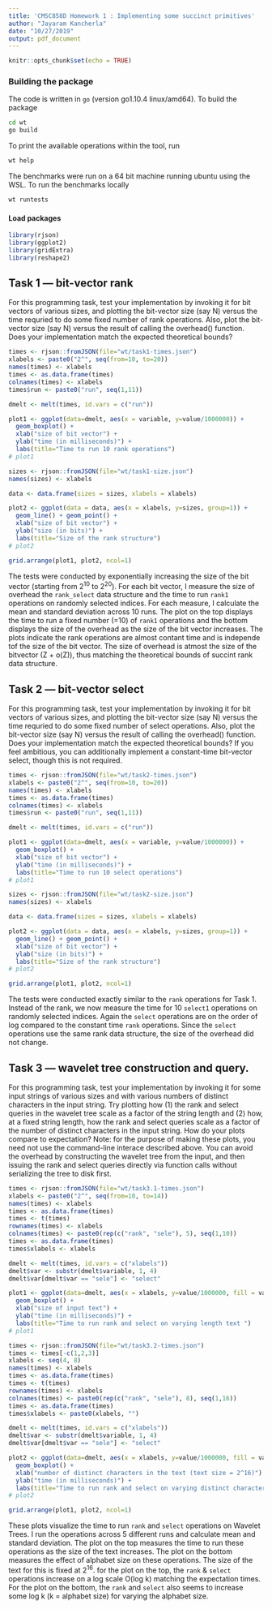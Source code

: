---
title: 'CMSC858D Homework 1 : Implementing some succinct primitives'
author: "Jayaram Kancherla"
date: "10/27/2019"
output: pdf_document
---

```{r setup, include=FALSE}
knitr::opts_chunk$set(echo = TRUE)
```

### Building the package
The code is written in `go` (version go1.10.4 linux/amd64). To build the package

```{bash, eval=FALSE}
cd wt
go build
```

To print the available operations within the tool, run

```{bash, eval=FALSE}
wt help
```

The benchmarks were run on a 64 bit machine running ubuntu using the WSL. To run the benchmarks locally
```{bash, eval=FALSE}
wt runtests
```

#### Load packages
```{r}
library(rjson)
library(ggplot2)
library(gridExtra)
library(reshape2)
```

## Task 1 — bit-vector rank

For this programming task, test your implementation by invoking it for bit vectors of various sizes, and plotting the bit-vector size (say N) versus the time requried to do some fixed number of rank operations. Also, plot the bit-vector size (say N) versus the result of calling the overhead() function. Does your implementation match the expected theoretical bounds?

```{r}
times <- rjson::fromJSON(file="wt/task1-times.json")
xlabels <- paste0("2^", seq(from=10, to=20))
names(times) <- xlabels
times <- as.data.frame(times)
colnames(times) <- xlabels
times$run <- paste0("run", seq(1,11))

dmelt <- melt(times, id.vars = c("run"))

plot1 <- ggplot(data=dmelt, aes(x = variable, y=value/1000000)) +
  geom_boxplot() +
  xlab("size of bit vector") +
  ylab("time (in milliseconds)") + 
  labs(title="Time to run 10 rank operations")
# plot1

sizes <- rjson::fromJSON(file="wt/task1-size.json")
names(sizes) <- xlabels

data <- data.frame(sizes = sizes, xlabels = xlabels)

plot2 <- ggplot(data = data, aes(x = xlabels, y=sizes, group=1)) +
  geom_line() + geom_point() +
  xlab("size of bit vector") +
  ylab("size (in bits)") + 
  labs(title="Size of the rank structure")
# plot2

grid.arrange(plot1, plot2, ncol=1)
```
The tests were conducted by exponentially increasing the size of the bit vector (starting from 2^10^ to 2^20^). For each bit vector, I measure the size of overhead the `rank_select` data structure and the time to run `rank1` operations on randomly selected indices. For each measure, I calculate the mean and standard deviation across 10 runs. The plot on the top displays the time to run a fixed number (=10) of `rank1` operations and the bottom displays the size of the overhead as the size of the bit vector increases. The plots indicate the rank operations are almost contant time and is independe tof the size of the bit vector. The size of overhead is atmost the size of the bitvector (Z + o(Z)), thus matching the theoretical bounds of succint rank data structure.


## Task 2 — bit-vector select

For this programming task, test your implementation by invoking it for bit vectors of various sizes, and plotting the bit-vector size (say N) versus the time requried to do some fixed number of select operations. Also, plot the bit-vector size (say N) versus the result of calling the overhead() function. Does your implementation match the expected theoretical bounds? If you feel ambitious, you can additionally implement a constant-time bit-vector select, though this is not required.

```{r}
times <- rjson::fromJSON(file="wt/task2-times.json")
xlabels <- paste0("2^", seq(from=10, to=20))
names(times) <- xlabels
times <- as.data.frame(times)
colnames(times) <- xlabels
times$run <- paste0("run", seq(1,11))

dmelt <- melt(times, id.vars = c("run"))

plot1 <- ggplot(data=dmelt, aes(x = variable, y=value/1000000)) +
  geom_boxplot() +
  xlab("size of bit vector") +
  ylab("time (in milliseconds)") + 
  labs(title="Time to run 10 select operations")
# plot1

sizes <- rjson::fromJSON(file="wt/task2-size.json")
names(sizes) <- xlabels

data <- data.frame(sizes = sizes, xlabels = xlabels)

plot2 <- ggplot(data = data, aes(x = xlabels, y=sizes, group=1)) +
  geom_line() + geom_point() +
  xlab("size of bit vector") +
  ylab("size (in bits)") + 
  labs(title="Size of the rank structure")
# plot2

grid.arrange(plot1, plot2, ncol=1)
```

The tests were conducted exactly similar to the `rank` operations for Task 1. Instead of the rank, we now measure the time for 10 `select1` operations on randomly selected indices. Again the `select` operations are on the order of log compared to the constant time `rank` operations. Since the `select` operations use the same rank data structure, the size of the overhead did not change.


## Task 3 — wavelet tree construction and query.

For this programming task, test your implementation by invoking it for some input strings of various sizes and with various numbers of distinct characters in the input string. Try plotting how (1) the rank and select queries in the wavelet tree scale as a factor of the string length and (2) how, at a fixed string length, how the rank and select queries scale as a factor of the number of distinct characters in the input string. How do your plots compare to expectation? Note: for the purpose of making these plots, you need not use the command-line interace described above. You can avoid the overhead by constructing the wavelet tree from the input, and then issuing the rank and select queries directly via function calls without serializing the tree to disk first.

```{r}
times <- rjson::fromJSON(file="wt/task3.1-times.json")
xlabels <- paste0("2^", seq(from=10, to=14))
names(times) <- xlabels
times <- as.data.frame(times)
times <- t(times)
rownames(times) <- xlabels
colnames(times) <- paste0(rep(c("rank", "sele"), 5), seq(1,10))
times <- as.data.frame(times)
times$xlabels <- xlabels

dmelt <- melt(times, id.vars = c("xlabels"))
dmelt$var <- substr(dmelt$variable, 1, 4) 
dmelt$var[dmelt$var == "sele"] <- "select"

plot1 <- ggplot(data=dmelt, aes(x = xlabels, y=value/1000000, fill = var)) +
  geom_boxplot() +
  xlab("size of input text") +
  ylab("time (in milliseconds)") + 
  labs(title="Time to run rank and select on varying length text ")
# plot1

times <- rjson::fromJSON(file="wt/task3.2-times.json")
times <- times[-c(1,2,3)]
xlabels <- seq(4, 8)
names(times) <- xlabels
times <- as.data.frame(times)
times <- t(times)
rownames(times) <- xlabels
colnames(times) <- paste0(rep(c("rank", "sele"), 8), seq(1,16))
times <- as.data.frame(times)
times$xlabels <- paste0(xlabels, "")

dmelt <- melt(times, id.vars = c("xlabels"))
dmelt$var <- substr(dmelt$variable, 1, 4) 
dmelt$var[dmelt$var == "sele"] <- "select"

plot2 <- ggplot(data=dmelt, aes(x = xlabels, y=value/1000000, fill = var)) +
  geom_boxplot() +
  xlab("number of distinct characters in the text (text size = 2^16)") +
  ylab("time (in milliseconds)") + 
  labs(title="Time to run rank and select on varying distinct characters")
# plot2

grid.arrange(plot1, plot2, ncol=1)
```

These plots visualize the time to run `rank` and `select` operations on Wavelet Trees. I run the operations across 5 different runs and calculate mean and standard deviation. The plot on the top measures the time to run these operations as the size of the text increases. The plot on the bottom measures the effect of alphabet size on these operations. The size of the text for this is fixed at 2^16^. for the plot on the top, the `rank` & `select` operations increase on a log scale O(log k) matching the  expectation times. For the plot on the bottom, the `rank` and `select` also seems to increase some log k (k = alphabet size) for varying the alphabet size. 


